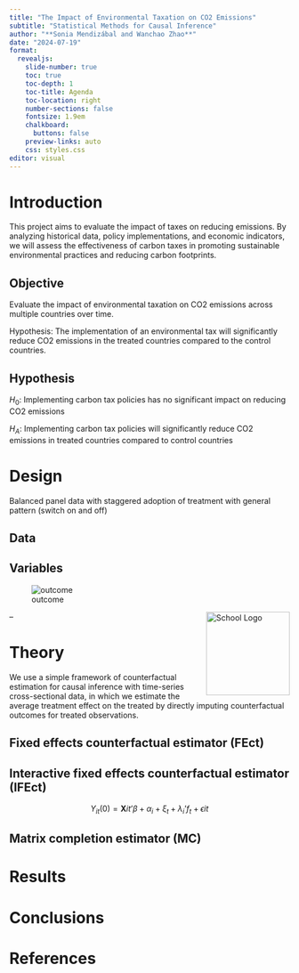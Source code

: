 ```yaml
---
title: "The Impact of Environmental Taxation on CO2 Emissions"
subtitle: "Statistical Methods for Causal Inference"
author: "**Sonia Mendizábal and Wanchao Zhao**"
date: "2024-07-19"
format: 
  revealjs:
    slide-number: true
    toc: true
    toc-depth: 1
    toc-title: Agenda
    toc-location: right
    number-sections: false
    fontsize: 1.9em
    chalkboard: 
      buttons: false
    preview-links: auto
    css: styles.css
editor: visual
---
```


# Introduction

This project aims to evaluate the impact of taxes on reducing emissions. By analyzing historical data, policy implementations, and economic indicators, we will assess the effectiveness of carbon taxes in promoting sustainable environmental practices and reducing carbon footprints.


## Objective

Evaluate the impact of environmental taxation on CO2 emissions across multiple countries over time.

Hypothesis: The implementation of an environmental tax will significantly reduce CO2 emissions in the treated countries compared to the control countries.

## Hypothesis
$H_0$:  Implementing carbon tax policies has no significant impact on reducing CO2 emissions

$H_A$: Implementing carbon tax policies will significantly reduce CO2 emissions in treated countries compared to control countries


# Design

Balanced panel data with staggered adoption of treatment with general pattern (switch on and off)


## Data


## Variables



![outcome](/figures/panelview_treatment_wgrl.png)

<img src="/../results/figures/panelview_treatment_wgrl.png" alt="School Logo" style="width: 150px; float: right;"/>


--

# Theory

We use a simple framework of counterfactual estimation for causal inference with time-series cross-sectional data, in which we estimate the average treatment effect on the treated by directly imputing counterfactual outcomes for treated observations.



## Fixed effects counterfactual estimator (FEct)



## Interactive fixed effects counterfactual estimator (IFEct)

$$
Y_{it}(0) = \mathbf{X}{it}’\beta + \alpha_i + \xi_t + \lambda_i’ f_t + \epsilon{it}
$$

## Matrix completion estimator (MC)




# Results




# Conclusions

# References
